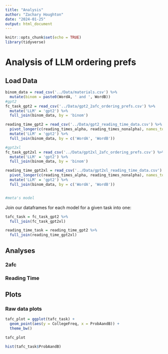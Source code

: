 ```yaml
---
title: "Analysis"
author: "Zachary Houghton"
date: "2024-01-25"
output: html_document
---
```


```r
knitr::opts_chunk$set(echo = TRUE)
library(tidyverse)
```

# Analysis of LLM ordering prefs

## Load Data

<!--# to-do: get gen-prefs -->

```r
binom_data = read_csv('../Data/materials.csv') %>%
  mutate(binom = paste0(WordA, ' and ', WordB)) 
#gpt2
fc_task_gpt2 = read_csv('../Data/gpt2_2afc_ordering_prefs.csv') %>%
  mutate('LLM' = 'gpt2') %>%
  full_join(binom_data, by = 'binom')

reading_time_gpt2 = read_csv('../Data/gpt2_reading_time_data.csv') %>%
  pivot_longer(c(reading_times_alpha, reading_times_nonalpha), names_to = 'condition', values_to = 'reading_times') %>%
  mutate('LLM' = 'gpt2') %>%
  full_join(binom_data, by = c('WordA', 'WordB'))

#gpt2xl
fc_task_gpt2xl = read_csv('../Data/gpt2xl_2afc_ordering_prefs.csv') %>%
  mutate('LLM' = 'gpt2') %>%
  full_join(binom_data, by = 'binom')

reading_time_gpt2xl = read_csv('../Data/gpt2xl_reading_time_data.csv') %>%
  pivot_longer(c(reading_times_alpha, reading_times_nonalpha), names_to = 'condition', values_to = 'reading_times') %>%
  mutate('LLM' = 'gpt2') %>%
  full_join(binom_data, by = c('WordA', 'WordB'))


#meta's model
```

Join our dataframes for each model for a given task into one:

```r
tafc_task = fc_task_gpt2 %>%
  full_join(fc_task_gpt2xl)

reading_time_task = reading_time_gpt2 %>%
  full_join(reading_time_gpt2xl)
```

## Analyses

### 2afc 

### Reading Time

## Plots

### Raw data plots

```r
tafc_plot = ggplot(tafc_task) +
  geom_point(aes(y = CollegeFreq, x = ProbAandB)) +
  theme_bw()

tafc_plot

hist(tafc_task$ProbAandB)
```
